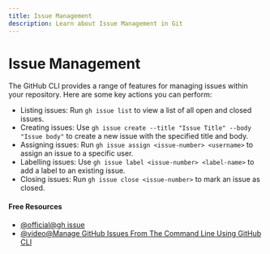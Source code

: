 ```yaml
---
title: Issue Management
description: Learn about Issue Management in Git
---
```


# Issue Management

The GitHub CLI provides a range of features for managing issues within your repository. Here are some key actions you can perform:

- Listing issues: Run `gh issue list` to view a list of all open and closed issues.
- Creating issues: Use `gh issue create --title "Issue Title" --body "Issue body"` to create a new issue with the specified title and body.
- Assigning issues: Run `gh issue assign <issue-number> <username>` to assign an issue to a specific user.
- Labelling issues: Use `gh issue label <issue-number> <label-name>` to add a label to an existing issue.
- Closing issues: Run `gh issue close <issue-number>` to mark an issue as closed.

#### Free Resources

- [@official@gh issue](https://cli.github.com/manual/gh_issue)
- [@video@Manage GitHub Issues From The Command Line Using GitHub CLI](https://www.youtube.com/watch?v=nuCQiP41jU0)
